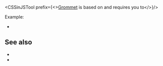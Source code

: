 
<CSSinJSTool prefix={<><a href="https://v2.grommet.io/">Grommet</a> is based on <Link href="/styled-components" noBreadcrumb /> and requires you to</>}/>

Example:
 - <Example timestamp="2024.04" repo="AurelienLourot/vike-react-styled-components-grommet" />

## See also

- <Link href="/css-in-js" />
- <Link href="/styled-components" />
